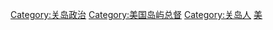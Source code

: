 [[Category:关岛政治|Category:关岛政治]]
[[Category:美国岛屿总督|Category:美国岛屿总督]]
[[Category:关岛人|Category:关岛人]]
[[Category:大洋洲政治人物|美]]